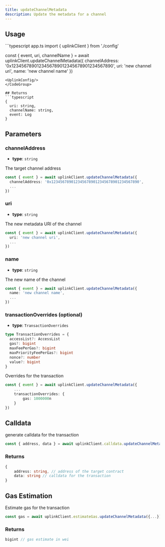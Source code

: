 ```yaml
---
title: updateChannelMetadata
description: Update the metadata for a channel
---
```




<SdkQuickstart />

## Usage
<CodeGroup>
```typescript app.ts
import { uplinkClient } from './config'

const { event, uri, channelName } = await uplinkClient.updateChannelMetadata({
    channelAddress: '0x1234567890123456789012345678901234567890',
    uri: 'new channel uri',
    name: 'new channel name'
})
```
<UplinkConfig/>
</CodeGroup>

## Returns
```typescript
{ 
  uri: string, 
  channelName: string, 
  event: Log 
}
```
## Parameters

### channelAddress
- **type**: `string`

The target channel address
```typescript
const { event } = await uplinkClient.updateChannelMetadata({
  channelAddress: '0x1234567890123456789012345678901234567890',
  ...
})
```
### uri
- **type**: `string`

The new metadata URI of the channel
```typescript
const { event } = await uplinkClient.updateChannelMetadata({
  uri: 'new channel uri',
  ...
})
```

### name
- **type**: `string`

The new name of the channel

```typescript
const { event } = await uplinkClient.updateChannelMetadata({
  name: 'new channel name',
  ...
})
```

### transactionOverrides (optional)
- **type**: `TransactionOverrides`
```typescript
type TransactionOverrides = {
  accessList?: AccessList
  gas?: bigint
  maxFeePerGas?: bigint
  maxPriorityFeePerGas?: bigint
  nonce?: number
  value?: bigint
}
```

Overrides for the transaction


```typescript
const { event } = await uplinkClient.updateChannelMetadata({
    ...
    transactionOverrides: {
        gas: 1000000n
    }
})
```

## Calldata

generate calldata for the transaction

```typescript
const { address, data } = await uplinkClient.calldata.updateChannelMetadata({...})
```

### Returns 
```typescript
{
    address: string, // address of the target contract
    data: string // calldata for the transaction
}
```

## Gas Estimation

Estimate gas for the transaction

```typescript
const gas = await uplinkClient.estimateGas.updateChannelMetadata({...})
```

### Returns
```typescript
bigint // gas estimate in wei
```
